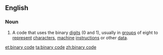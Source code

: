 ==English==

===Noun===
{{en-noun|sg=[[binary]] [[code]]}}

# {{computing}} A code that uses the binary [[digit]]s (0 and 1), usually in [[group]]s of eight to [[represent]] [[character]]s, [[machine]] [[instruction]]s or other [[data]].

[[et:binary code]]
[[ta:binary code]]
[[zh:binary code]]